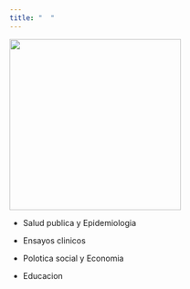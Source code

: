 ```yaml
---
title: "  "
---
```

![](img/banner001.png){width='300px'}


+ Salud publica y Epidemiologia

+ Ensayos clinicos

+ Polotica social y Economia

+ Educacion
